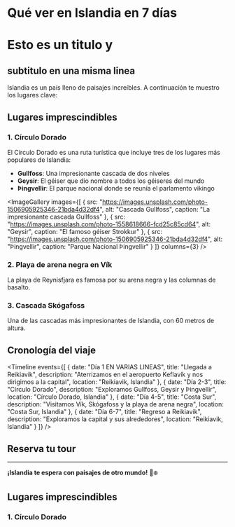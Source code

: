 # Qué ver en Islandia en 7 días
# Esto es un titulo y 
## subtitulo en una misma linea
Islandia es un país lleno de paisajes increíbles. A continuación te muestro los lugares clave:

<InteractiveMap localizacion="islandia" zoom={8} />

<CalloutBox type="tip" title="Consejo de Viajero" 
text="La mejor época para visitar Islandia es entre junio y agosto, cuando las temperaturas son más suaves y los días son más largos"
/>

## Lugares imprescindibles

### 1. Círculo Dorado
El Círculo Dorado es una ruta turística que incluye tres de los lugares más populares de Islandia:

- **Gullfoss**: Una impresionante cascada de dos niveles
- **Geysir**: El géiser que dio nombre a todos los géiseres del mundo
- **Þingvellir**: El parque nacional donde se reunía el parlamento vikingo

<ImageGallery 
  images={[
    { src: "https://images.unsplash.com/photo-1506905925346-21bda4d32df4", alt: "Cascada Gullfoss", caption: "La impresionante cascada Gullfoss" },
    { src: "https://images.unsplash.com/photo-1558618666-fcd25c85cd64", alt: "Geysir", caption: "El famoso géiser Strokkur" },
    { src: "https://images.unsplash.com/photo-1506905925346-21bda4d32df4", alt: "Þingvellir", caption: "Parque Nacional Þingvellir" }
  ]}
  columns={3}
/>

### 2. Playa de arena negra en Vík
La playa de Reynisfjara es famosa por su arena negra y las columnas de basalto.

<CalloutBox type="warning" title="¡Atención!" text="este es el texto"/>
 

### 3. Cascada Skógafoss
Una de las cascadas más impresionantes de Islandia, con 60 metros de altura.

<VideoEmbed 
  url="https://www.youtube.com/watch?v=yn3kSl8WfvU"
  title="Cascada aaaaaaaa"
  provider="youtube"
/>

## Cronología del viaje

<Timeline 
  events={[
    {
      date: "Día 1 EN VARIAS LINEAS",
      title: "Llegada a Reikiavik",
      description: "Aterrizamos en el aeropuerto Keflavík y nos dirigimos a la capital",
      location: "Reikiavik, Islandia"
    },
    {
      date: "Día 2-3",
      title: "Círculo Dorado",
      description: "Exploramos Gullfoss, Geysir y Þingvellir",
      location: "Círculo Dorado, Islandia"
    },
    {
      date: "Día 4-5",
      title: "Costa Sur",
      description: "Visitamos Vík, Skógafoss y la playa de arena negra",
      location: "Costa Sur, Islandia"
    },
    {
      date: "Día 6-7",
      title: "Regreso a Reikiavik",
      description: "Exploramos la capital y sus alrededores",
      location: "Reikiavik, Islandia"
    }
  ]}
/>

## Reserva tu tour

<TourCard   titulo="Tour por el sur de Islandia EN LA MISMA"
  descripcion="Explora glaciares, cascadas y playas negras en este tour de 2 días."
  precio="299€"
  destino="/tours/islandia-sur"
  duracion="2 días"
  rating={4.8}
/>

<TourCard
  titulo="Aurora Boreal en Islandia EN VARIAS LINEAS"
  descripcion="Caza las auroras boreales en los mejores lugares del país."
  precio="199€"
  destino="/tours/aurora-boreal"
  duracion="1 noche"
  rating={4.9}
/>

---

**¡Islandia te espera con paisajes de otro mundo!** 🌋❄️

## Lugares imprescindibles

### 1. Círculo Dorado